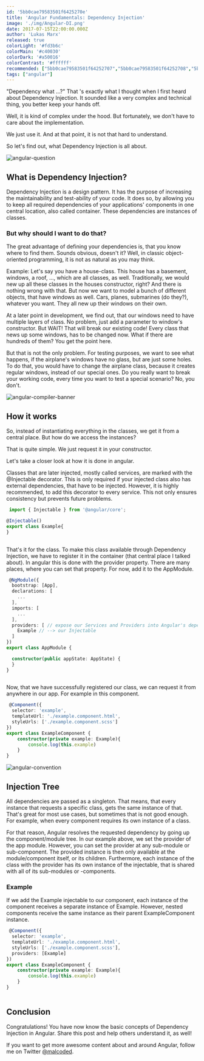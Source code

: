 ```yaml
---
id: '5bb0cae79583501f6425270e'
title: 'Angular Fundamentals: Dependency Injection'
image: './img/Angular-DI.png'
date: 2017-07-15T22:00:00.000Z
author: 'Lukas Marx'
released: true
colorLight: '#fd3b6c'
colorMain: '#c40030'
colorDark: '#a50016'
colorContrast: '#ffffff'
recommended: ["5bb0cae79583501f64252707","5bb0cae79583501f64252708","5bb0cae79583501f6425270c"]
tags: ["angular"]
---
```

"Dependency what ...?"  That 's exactly what I thought when I first heard about Dependency Injection. It sounded like a very complex and technical thing, you better keep your hands off. 

Well, it is kind of complex under the hood. But fortunately, we don't have to care about the implementation. 

We just use it. And at that point, it is not that hard to understand. 

So let's find out, what Dependency Injection is all about.


![angular-question](./img/angular-question.png)
## What is Dependency Injection? 

Dependency Injection is a design pattern. It has the purpose of increasing the maintainability and test-ability of your code. It does so, by allowing you to keep all required dependencies of your applications' components in one central location, also called container. These dependencies are instances of classes. 

### But why should I want to do that? 

The great advantage of defining your dependencies is, that you know where to find them. Sounds obvious, doesn't it? Well, in classic object-oriented programming, it is not as natural as you may think. 

Example:
Let's say you have a house-class. This house has a basement, windows, a roof, ..., which are all classes, as well. Traditionally, we would new up all these classes in the houses constructor, right? And there is nothing wrong with that. But now we want to model a bunch of different objects, that have windows as well. Cars, planes, submarines (do they?), whatever you want. They all new up their windows on their own. 

At a later point in development, we find out, that our windows need to have multiple layers of class. No problem, just add a parameter to window's constructor. But WAIT! That will break our existing code! Every class that news up some windows, has to be changed now. What if there are hundreds of them? You get the point here.

But that is not the only problem. For testing purposes, we want to see what happens, if the airplane's windows have no glass, but are just some holes. To do that, you would have to change the airplane class, because it creates regular windows, instead of our special ones. Do you really want to break your working code, every time you want to test a special scenario? No, you don't.

![angular-compiler-banner](./img/angular-compiler-banner.png)
## How it works 

So, instead of instantiating everything in the classes, we get it from a central place. But how do we access the instances?

That is quite simple. We just request it in your constructor. 

Let's take a closer look at how it is done in angular.

Classes that are later injected, mostly called services, are marked with the @Injectable decorator. This is only required if your injected class also has external dependencies, that have to be injected. However, it is highly recommended, to add this decorator to every service. This not only ensures consistency but prevents future problems.

```typescript title=undefined
 import { Injectable } from '@angular/core';

@Injectable()
export class Example{
}
 
 ``` 
That's it for the class. To make this class available through Dependency Injection, we have to register it in the container (that central place I talked about). In angular this is done with the provider property. There are many places, where you can set that property. For now, add it to the AppModule.

```typescript title=src/app/app.module.ts
 @NgModule({
  bootstrap: [App],
  declarations: [
    ...
  ],
  imports: [
	...
  ],
  providers: [ // expose our Services and Providers into Angular's dependency injection
    Example // --> our Injectable
  ]
})
export class AppModule {

  constructor(public appState: AppState) {
  }
}
 
 ``` 
Now, that we have successfully registered our class, we can request it from anywhere in our app. For example in this component.

```typescript title=
 @Component({
  selector: 'example',
  templateUrl: './example.component.html',
  styleUrls: ['./example.component.scss']
})
export class ExampleComponent {
	constructor(private example: Example){
		console.log(this.example)
	}
} 
 ``` 
 

![angular-convention](./img/angular-convention.png)
## Injection Tree 

All dependencies are passed as a singleton. That means, that every instance that requests a specific class, gets the same instance of that. That's great for most use cases, but sometimes that is not good enough. For example, when every component requires its own instance of a class. 

For that reason, Angular resolves the requested dependency by going up the component/module tree. 
In our example above, we set the provider of the app module. However, you can set the provider at any sub-module or sub-component. The provided instance is then only available at the module/component itself, or its children. Furthermore, each instance of the class with the provider has its own instance of the injectable, that is shared with all of its sub-modules or -components.

### Example 

If we add the Example injectable to our component, each instance of the component receives a separate instance of Example. However, nested components receive the same instance as their parent ExampleComponent instance.
```typescript title=
 @Component({
  selector: 'example',
  templateUrl: './example.component.html',
  styleUrls: ['./example.component.scss'],
  providers: [Example]
})
export class ExampleComponent {
	constructor(private example: Example){
		console.log(this.example)
	}
}
 
 ``` 
## Conclusion 

Congratulations! You have now know the basic concepts of Dependency Injection in Angular. 
Share this post and help others understand it, as well!

If you want to get more awesome content about and around Angular, follow me on Twitter [@malcoded](https://twitter.com/intent/user?screen_name=malcoded).
